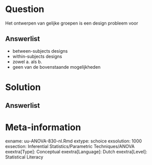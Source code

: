 Question
========
  
Het ontwerpen van gelijke groepen is een design probleem voor
  
Answerlist
----------
* between-subjects designs 
* within-subjects designs
* zowel a. als b.
* geen van de bovenstaande mogelijkheden


Solution
========
  


Answerlist
----------



Meta-information
================
exname: uu-ANOVA-830-nl.Rmd
extype: schoice
exsolution: 1000
exsection: Inferential Statistics/Parametric Techniques/ANOVA
exextra[Type]: Conceptual
exextra[Language]: Dutch
exextra[Level]: Statistical Literacy
